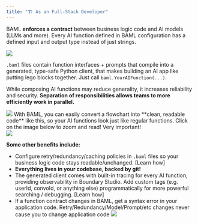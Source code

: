 ```yaml
---
title: "🏗️ As an Full-Stack Developer"
---
```


BAML **enforces a contract** between business logic code and AI models (LLMs and more). Every AI function defined in BAML configuration has a defined input and output type instead of just strings.

<img src="/images/v3/BAML_contract.png" />

`.baml` files contain function interfaces + prompts that compile into a generated, type-safe Python client, that makes building an AI app like putting lego blocks together. Just call `baml.YourAIFunction(...)`.

While composing AI functions may reduce generality, it increases reliability
and security. **Separation of responsibilities allows teams to more
efficiently work in parallel.**

<div className="flex flex-row">
  <img src="/images/v3/BAML_flowchart.png" />
  With BAML, you can easily convert a flowchart into **clean, readable code** like
  this, so your AI functions look just like regular functions.
  <Warning>Click on the image below to zoom and read! Very important!</Warning>
</div>

<img src="/images/v3/StepByStep.png" />

**Some other benefits include:**

- Configure retry/redundancy/caching policies in `.baml` files so your business logic code stays readable/unchanged. [Learn how]
- **Everything lives in your codebase, backed by git!**
- The generated client comes with built-in tracing for every AI function, providing observability in Boundary Studio. Add custom tags (e.g. userId, convoId, or anything else) programmatically for more powerful searching / debugging. [Learn how]
- If a function contract changes in BAML, get a syntax error in your application code. Retry/Redundancy/Model/Prompt/etc changes never cause you to change application code
  <img src="/images/v3/BAML_compile_fail.png" />
